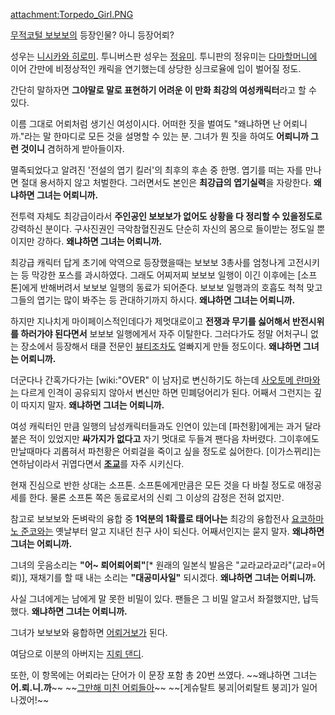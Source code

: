 attachment:Torpedo_Girl.PNG

[[무적코털 보보보]]의 등장인물? 아니 등장어뢰?

성우는 [[니시카와 히로미]]. 투니버스판 성우는 [[정유미]]. 투니판의 정유미는 [[다마]]할머니에 이어 간만에 비정상적인 캐릭을 연기했는데 상당한 싱크로율에 입이 벌어질 정도.

간단히 말하자면 '''그야말로 말로 표현하기 어려운 이 만화 최강의 여성캐릭터'''라고 할 수 있다.

이름 그대로 어뢰처럼 생기신 여성이시다. 어떠한 짓을 벌여도 "왜냐하면 난 어뢰니까."라는 말 한마디로 모든 것을 설명할 수 있는 분. 그녀가 뭔 짓을 하여도 '''어뢰니까 그런 것이니''' 겸허하게 받아들이자.

멸족되었다고 알려진 '전설의 엽기 킬러'의 최후의 후손 중 한명. 엽기를 떠는 자를 만나면 절대 용서하지 않고 처벌한다. 그러면서도 본인은 '''최강급의 엽기실력'''을 자랑한다. '''왜냐하면 그녀는 어뢰니까.'''

전투력 자체도 최강급이라서 '''주인공인 보보보가 없어도 상황을 다 정리할 수 있을정도로''' 강력하신 분이다. 구사진권인 극악참혈진권도 단순히 자신의 몸으로 들이받는 정도일 뿐이지만 강하다. '''왜냐하면 그녀는 어뢰니까.'''

최강급 캐릭터 답게 초기에 악역으로 등장했을때는 보보보 3총사를 엄청나게 고전시키는 등 막강한 포스를 과시하였다. 그래도 어찌저찌 보보보 일행이 이긴 이후에는 [소프톤]에게 반해버려서 보보보 일행의 동료가 되어준다. 보보보 일행과의 호흡도 척척 맞고 그들의 엽기는 많이 봐주는 등 관대하기까지 하시다. '''왜냐하면 그녀는 어뢰니까.'''

하지만 지나치게 마이페이스적인데다가 제멋대로이고 '''전쟁과 무기를 싫어해서 반전시위를 하러가야 된다면서''' 보보보 일행에게서 자주 이탈한다. 그러다가도 정말 어처구니 없는 장소에서 등장해서 태클 전문인 [[뷰티]]조차도 얼빠지게 만들 정도이다. '''왜냐하면 그녀는 어뢰니까.'''

더군다나 간혹가다가는 [wiki:"OVER" 이 남자]로 변신하기도 하는데 [[사오토메 란마]]와는 다르게 인격이 공유되지 않아서 변신만 하면 민폐덩어리가 된다. 어째서 그런지는 깊이 따지지 말자. '''왜냐하면 그녀는 어뢰니까.'''

여성 캐릭터인 만큼 일행의 남성캐릭터들과도 인연이 있는데 [파천황]에게는 과거 달라붙은 적이 있었지만 '''싸가지가 없다고''' 자기 멋대로 두들겨 팬다음 차버렸다. 그이후에도 만날때마다 괴롭혀서 파천황은 어뢰걸을 죽이고 싶을 정도로 싫어한다. [이가스뀌리]는 연하남이라서 귀엽다면서 '''[[조교]]'''를 자주 시키신다.

현재 진심으로 반한 상대는 소프톤. 소프톤에게만큼은 모든 것을 다 바칠 정도로 애정공세를 한다. 물론 소프톤 쪽은 동료로서의 신뢰 그 이상의 감정은 전혀 없지만.

참고로 보보보와 돈벼락의 융합 중 '''1억분의 1확률로 태어나는''' 최강의 융합전사 [[요코하마노 준코]]와는 옛날부터 알고 지내던 친구 사이 되신다. 어째서인지는 묻지 말자. '''왜냐하면 그녀는 어뢰니까.'''

그녀의 웃음소리는 '''"어~ 뢰어뢰어뢰"'''[* 원래의 일본식 발음은 "교라교라교라"(교라=어뢰)], 재채기를 할 때 내는 소리는 '''"대공미사일"''' 되시겠다. '''왜냐하면 그녀는 어뢰니까.'''

사실 그녀에게는 남에게 말 못한 비밀이 있다. 팬들은 그 비밀 알고서 좌절했지만, 납득했다. '''왜냐하면 그녀는 어뢰니까.'''

그녀가 보보보와 융합하면 [[어뢰거보]]가 된다.

여담으로 이분의 아버지는 [[지뢰 댄디]].

또한, 이 항목에는 어뢰라는 단어가 이 문장 포함 총 20번 쓰였다. ~~왜냐하면 그녀는 '''어.뢰.니.까'''~~ ~~[[그만해 미친놈들아|그만해 미친 어뢰들아]]~~
~~[게슈탈트 붕괴|어뢰탈트 붕괴]가 일어나겠어!~~
